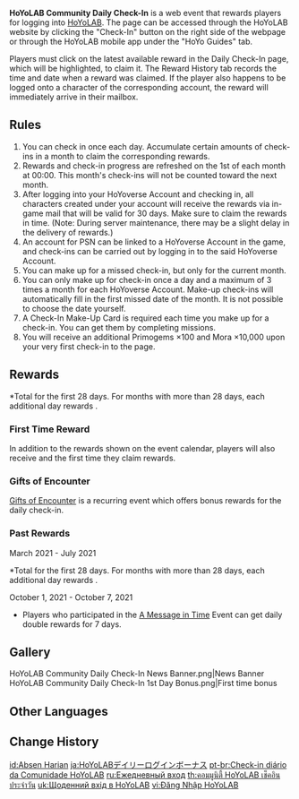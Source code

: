 {{Event Tabs|story=0}}
{{Event
|name              = HoYoLAB Community Daily Check-In
|image             = HoYoLAB Community Daily Check-In.png
|type              = Web
|group             = Indefinite
|group2            = Login
|time_known        = yes
|time_start        = 2021-03-01 00:00:00
|time_start_offset = GMT+8
|time_end          = none
|link              = https://www.hoyolab.com/article/217256
|link2             = https://act.hoyolab.com/ys/event/signin-sea-v3/index.html?act_id=e202102251931481&lang=en-us
|link2name         = Event Page
}}
'''HoYoLAB Community Daily Check-In''' is a web event that rewards players for logging into [[HoYoLAB]]. The page can be accessed through the HoYoLAB website by clicking the "Check-In" button on the right side of the webpage or through the HoYoLAB mobile app under the "HoYo Guides" tab.

Players must click on the latest available reward in the Daily Check-In page, which will be highlighted, to claim it. The Reward History tab records the time and date when a reward was claimed. If the player also happens to be logged onto a character of the corresponding account, the reward will immediately arrive in their mailbox.

==Rules==
#You can check in once each day. Accumulate certain amounts of check-ins in a month to claim the corresponding rewards.
#Rewards and check-in progress are refreshed on the 1st of each month at 00:00. This month's check-ins will not be counted toward the next month.
#After logging into your HoYoverse Account and checking in, all characters created under your account will receive the rewards via in-game mail that will be valid for 30 days. Make sure to claim the rewards in time. (Note: During server maintenance, there may be a slight delay in the delivery of rewards.)
#An account for PSN can be linked to a HoYoverse Account in the game, and check-ins can be carried out by logging in to the said HoYoverse Account.
#You can make up for a missed check-in, but only for the current month.
#You can only make up for check-in once a day and a maximum of 3 times a month for each HoYoverse Account. Make-up check-ins will automatically fill in the first missed date of the month. It is not possible to choose the date yourself.
#A Check-In Make-Up Card is required each time you make up for a check-in. You can get them by completing missions.
#You will receive an additional Primogems ×100 and Mora ×10,000 upon your very first check-in to the page.

==Rewards==
{{Card|Primogem|60}}
{{Card|Hero's Wit|6}}
{{Card|Adventurer's Experience|26}}
{{Card|Mora|44,000*}}
{{Card|Fine Enhancement Ore|16}}
{{Card|Sweet Madame|3}}
{{Card|Fried Radish Balls|3}}
{{Card|Fisherman's Toast|3}}
{{Card|Almond Tofu|3}}
<nowiki>*</nowiki>Total for the first 28 days. For months with more than 28 days, each additional day rewards {{Item|Mora|30|x=5,000}}.

===First Time Reward===
In addition to the rewards shown on the event calendar, players will also receive {{Item|Primogem|30|x=100}} and {{Item|Mora|30|x=10,000}} the first time they claim rewards.

=== Gifts of Encounter ===
[[Gifts of Encounter]] is a recurring event which offers bonus rewards for the daily check-in.

===Past Rewards===
;March 2021 - July 2021
{{Card|Primogem|60}}
{{Card|Hero's Wit|5}}
{{Card|Adventurer's Experience|26}}
{{Card|Mora|52,000*}}
{{Card|Fine Enhancement Ore|16}}
{{Card|Fowl|3}}
{{Card|Raw Meat|3}}
{{Card|Bird Egg|3}}
{{Card|Fish|3}}
<nowiki>*</nowiki>Total for the first 28 days. For months with more than 28 days, each additional day rewards {{Item|Mora|30|x=5,000}}.

;October 1, 2021 - October 7, 2021
* Players who participated in the [[A Message in Time]] Event can get daily double rewards for 7 days.

==Gallery==
{{See Also|HoYoLAB Community Daily Check-In/Gallery}}
<gallery>
HoYoLAB Community Daily Check-In News Banner.png|News Banner
HoYoLAB Community Daily Check-In 1st Day Bonus.png|First time bonus
</gallery>

==Other Languages==
{{Other Languages|default_hidden = 1
|en     = Daily Check-In
|zhs    = 每日签到
|zhs_rm = Měirì Qiāndào
|zht    = 每日簽到
|zht_rm = Měirì Qiāndào
|ja     = デイリーログインボーナス
|ja_rm  = Deirii Rogu-in Boonasu
|ko     = {{tt|출석|出席}}체크
|ko_rm  = Chulseok-chekeu
|es     = Visita diaria
|fr     = Connexion quotidienne
|ru     = Ежедневный вход
|th     = เช็คอินประจำวัน
|th_rm  = Chek In Pracham Wan
|vi     = Điểm Danh Hằng Ngày
|de     = Tägliche Eintragung
|id     = Absen Harian
|pt     = Check-in diário
|tr     = Günlük Giriş
|it     = Accesso giornaliero
}}

==Change History==
{{Change History|1.3}}

[[id:Absen Harian]]
[[ja:HoYoLABデイリーログインボーナス]]
[[pt-br:Check-in diário da Comunidade HoYoLAB]]
[[ru:Ежедневный вход]]
[[th:คอมมูนิตี้ HoYoLAB เช็คอินประจำวัน]]
[[uk:Щоденний вхід в HoYoLAB]]
[[vi:Đăng Nhập HoYoLAB]]